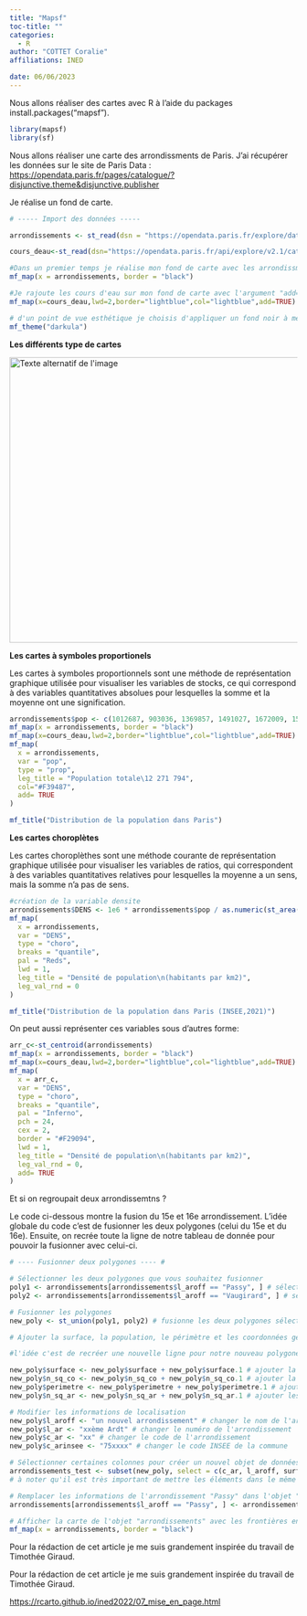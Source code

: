 ```yaml
---
title: "Mapsf"
toc-title: ""
categories:
  - R
author: "COTTET Coralie"
affiliations: INED

date: 06/06/2023
---
```

Nous allons réaliser des cartes avec R à l'aide du packages install.packages("mapsf"). 

```r
library(mapsf)
library(sf)

```

Nous allons réaliser une carte des arrondissments de Paris. J'ai récupérer les données sur 
le site de Paris Data : <https://opendata.paris.fr/pages/catalogue/?disjunctive.theme&disjunctive.publisher>

Je réalise un fond de carte.
```r
# ----- Import des données -----

arrondissements <- st_read(dsn = "https://opendata.paris.fr/explore/dataset/arrondissements/download/?format=geojson&timezone=Europe/Berlin&lang=fr")

cours_deau<-st_read(dsn="https://opendata.paris.fr/api/explore/v2.1/catalog/datasets/plan-de-voirie-voies-deau/exports/geojson?lang=fr&timezone=Europe%2FBerlin")

```

```r
#Dans un premier temps je réalise mon fond de carte avec les arrondissments de Paris 
mf_map(x = arrondissements, border = "black") 

#Je rajoute les cours d'eau sur mon fond de carte avec l'argument "add=TRUE"
mf_map(x=cours_deau,lwd=2,border="lightblue",col="lightblue",add=TRUE)

```

```r

# d'un point de vue esthétique je choisis d'appliquer un fond noir à mes cartes
mf_theme("darkula")


```
__Les différents type de cartes__


<img src="arbre_type_data.png" alt="Texte alternatif de l'image" title="Titre de l'image" width="700" height="500" />

__Les cartes à symboles proportionels__

Les cartes à symboles proportionnels sont une méthode de représentation graphique utilisée pour visualiser les variables de stocks, ce qui correspond à des variables quantitatives absolues pour lesquelles la somme et la moyenne ont une signification.

```r
arrondissements$pop <- c(1012687, 903036, 1369857, 1491027, 1672009, 1506475, 1637163, 1603380, 1637542, 1059282, 1494945, 1436205, 1705774, 1425805, 236769, 1668605, 1674568, 1539668, 1421827, 1829526) #INSEE,2021
mf_map(x = arrondissements, border = "black")
mf_map(x=cours_deau,lwd=2,border="lightblue",col="lightblue",add=TRUE)
mf_map(
  x = arrondissements,
  var = "pop",
  type = "prop",
  leg_title = "Population totale\12 271 794",
  col="#F39487",
  add= TRUE
)

mf_title("Distribution de la population dans Paris")
```
__Les cartes choroplètes__


Les cartes choroplèthes sont une méthode courante de représentation graphique utilisée pour visualiser les variables de ratios, qui correspondent à des variables quantitatives relatives pour lesquelles la moyenne a un sens, mais la somme n'a pas de sens.

```r
#création de la variable densite 
arrondissements$DENS <- 1e6 * arrondissements$pop / as.numeric(st_area(arrondissements))
mf_map(
  x = arrondissements,
  var = "DENS",
  type = "choro",
  breaks = "quantile",
  pal = "Reds",
  lwd = 1,
  leg_title = "Densité de population\n(habitants par km2)", 
  leg_val_rnd = 0
)

mf_title("Distribution de la population dans Paris (INSEE,2021)")

```
On peut aussi représenter ces variables sous d'autres forme: 

```r

arr_c<-st_centroid(arrondissements)
mf_map(x = arrondissements, border = "black")
mf_map(x=cours_deau,lwd=2,border="lightblue",col="lightblue",add=TRUE)
mf_map(
  x = arr_c,
  var = "DENS",
  type = "choro",
  breaks = "quantile",
  pal = "Inferno",
  pch = 24,
  cex = 2,
  border = "#F29094",
  lwd = 1,
  leg_title = "Densité de population\n(habitants par km2)", 
  leg_val_rnd = 0,
  add= TRUE
)

```


Et si on regroupait deux arrondissemtns ?

Le code ci-dessous montre la fusion du 15e et 16e arrondissement.
L’idée globale du code c’est de fusionner les deux polygones (celui du 15e et du 16e). 
Ensuite, on recrée toute la ligne de notre tableau de donnée pour pouvoir la fusionner avec celui-ci.

```r


# ---- Fusionner deux polygones ---- #

# Sélectionner les deux polygones que vous souhaitez fusionner
poly1 <- arrondissements[arrondissements$l_aroff == "Passy", ] # sélectionne le polygone avec le nom "Passy"
poly2 <- arrondissements[arrondissements$l_aroff == "Vaugirard", ] # sélectionne le polygone avec le nom "Vaugirard"

# Fusionner les polygones
new_poly <- st_union(poly1, poly2) # fusionne les deux polygones sélectionnés en un seul polygone

# Ajouter la surface, la population, le périmètre et les coordonnées géographiques des deux polygones 

#l'idée c'est de recréer une nouvelle ligne pour notre nouveau polygone pour qu'on puisse le reinsérer dans notre tableau. 

new_poly$surface <- new_poly$surface + new_poly$surface.1 # ajouter la surface des deux polygones
new_poly$n_sq_co <- new_poly$n_sq_co + new_poly$n_sq_co.1 # ajouter la population des deux polygones
new_poly$perimetre <- new_poly$perimetre + new_poly$perimetre.1 # ajouter le périmètre des deux polygones
new_poly$n_sq_ar <- new_poly$n_sq_ar + new_poly$n_sq_ar.1 # ajouter les coordonnées géographiques des deux polygones

# Modifier les informations de localisation
new_poly$l_aroff <- "un nouvel arrondissement" # changer le nom de l'arrondissement
new_poly$l_ar <- "xxème Ardt" # changer le numéro de l'arrondissement
new_poly$c_ar <- "xx" # changer le code de l'arrondissement
new_poly$c_arinsee <- "75xxxx" # changer le code INSEE de la commune

# Sélectionner certaines colonnes pour créer un nouvel objet de données
arrondissements_test <- subset(new_poly, select = c(c_ar, l_aroff, surface, l_ar, n_sq_co, c_arinsee, n_sq_ar, perimetre, geom_x_y))
# à noter qu'il est très important de mettre les éléments dans le même ordre que celui du tableau

# Remplacer les informations de l'arrondissement "Passy" dans l'objet "arrondissements" par les nouvelles informations
arrondissements[arrondissements$l_aroff == "Passy", ] <- arrondissements_test

# Afficher la carte de l'objet "arrondissements" avec les frontières en noir
mf_map(x = arrondissements, border = "black")

```
Pour la rédaction de cet article je me suis grandement inspirée du travail de Timothée Giraud.



Pour la rédaction de cet article je me suis grandement inspirée du travail de Timothée Giraud.

<https://rcarto.github.io/ined2022/07_mise_en_page.html>